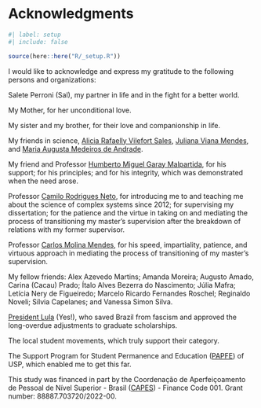 <!-- %:::% .common h1 begin %:::% -->
# Acknowledgments {.unnumbered}
<!-- %:::% .common h1 end %:::% -->

```r
#| label: setup
#| include: false

source(here::here("R/_setup.R"))
```

<!-- %:::% acknowledgments body begin %:::% -->
I would like to acknowledge and express my gratitude to the following persons and organizations:

Salete Perroni (Sal), my partner in life and in the fight for a better world.

My Mother, for her unconditional love.

My sister and my brother, for their love and companionship in life.

My friends in science, [Alicia Rafaelly Vilefort Sales](https://orcid.org/0000-0003-0004-4487), [Juliana Viana Mendes](https://orcid.org/0000-0002-8222-5240), and [Maria Augusta Medeiros de Andrade](https://orcid.org/0000-0002-9283-9967).

My friend and Professor [Humberto Miguel Garay Malpartida](https://orcid.org/0000-0002-1164-2055), for his support; for his principles; and for his integrity, which was demonstrated when the need arose.

Professor [Camilo Rodrigues Neto](https://orcid.org/0000-0001-6783-6695), for introducing me to and teaching me about the science of complex systems since 2012; for supervising my dissertation; for the patience and the virtue in taking on and mediating the process of transitioning my master's supervision after the breakdown of relations with my former supervisor.

Professor [Carlos Molina Mendes](https://orcid.org/0000-0003-2916-4415), for his speed, impartiality, patience, and virtuous approach in mediating the process of transitioning of my master's supervision.

My fellow friends: Alex Azevedo Martins; Amanda Moreira; Augusto Amado, Carina (Cacau) Prado; Ítalo Alves Bezerra do Nascimento; Júlia Mafra; Letícia Nery de Figueiredo; Marcelo Ricardo Fernandes Roschel; Reginaldo Noveli; Sílvia Capelanes; and Vanessa Simon Silva.

[President Lula](https://lula.com.br/) (Yes!), who saved Brazil from fascism and approved the long-overdue adjustments to graduate scholarships.

The local student movements, which truly support their category.

The Support Program for Student Permanence and Education ([PAPFE](https://prip.usp.br/apoio-estudantil/)) of USP, which enabled me to get this far.

```{=latex}
\smallskip
```

This study was financed in part by the Coordenação de Aperfeiçoamento de Pessoal de Nível Superior - Brasil ([CAPES](https://www.gov.br/capes/)) - Finance Code 001. Grant number: 88887.703720/2022-00.
<!-- %:::% acknowledgments body end %:::% -->
